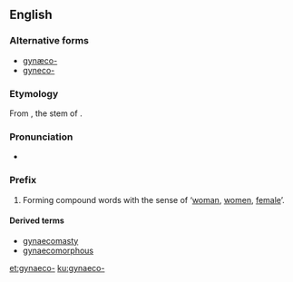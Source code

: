 ==English==

===Alternative forms===
* [[gynæco-]]
* [[gyneco-]]

===Etymology===
From {{etyl|grc|en}} {{m|grc||γυναικ-}}, the stem of {{m|grc|γυνή||woman, female}}.

===Pronunciation===
* {{IPA|/ˌɡaɪnɪkə/|/ˌdʒaɪnɪkə/|lang=en}}

===Prefix===
{{en-prefix}}

# Forming compound words with the sense of ‘[[woman]], [[women]], [[female]]’.

====Derived terms====
* [[gynaecomasty]]
* [[gynaecomorphous]]

[[et:gynaeco-]]
[[ku:gynaeco-]]